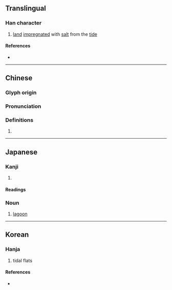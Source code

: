 {{character info/new}}
==Translingual==

===Han character===
{{Han char|rn=85|rad=水|as=12|sn=15|four=37127|canj=EHXF|ids=⿰氵舄}}

# [[land]] [[impregnate]]d with [[salt]] from the [[tide]]

====References====
* {{Han ref|kx=0649.160|dkj=18247|dj=1059.100|hdz=31743.090|uh=6F5F|ud=28511|bh=BCF3|bd=48371}}

----

==Chinese==
{{zh-forms}}

===Glyph origin===
{{Han etym}}

===Pronunciation===
{{zh-pron
|m=xì
|c=sik1
|h=pfs=
|md=
|mn=
|w=
|mc=y
|oc=y
|cat=
}}

===Definitions===
{{zh-hanzi}}

# {{rfdef|lang=zh}}

----

==Japanese==

===Kanji===
{{ja-kanji|grade=c|rs=水12}}

# {{defn|lang=ja|sort=水12}}

====Readings====
{{ja-readings
|on=せき
|kun=かた-
}}

===Noun===
{{ja-noun|かた}}

# [[lagoon]]

----

==Korean==

===Hanja===
{{ko-hanja|hangeul=[[석]]|rv=seok|mr=sŏk|y=sek|eumhun=개펄|ehrv=gaepeol|ehmr=kaep'ǒl|ehy=}}

# tidal flats

====References====
* {{Hanja ref|nav=10000}}
